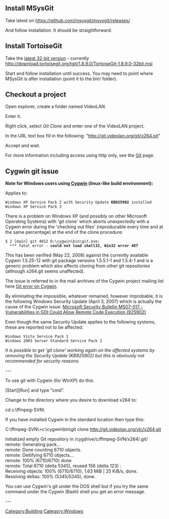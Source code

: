 == Install MSysGit ==
Take latest on https://github.com/msysgit/msysgit/releases/

And follow installation. It should be straightforward.

== Install TortoiseGit ==
Take the [http://download.tortoisegit.org/tgit/ latest 32-bit version] - currently http://download.tortoisegit.org/tgit/1.8.9.0/TortoiseGit-1.8.9.0-32bit.msi

Start and follow installation until success.
You may need to point where MSysGit is after installation (point it to the bin/ folder).

== Checkout a project ==
Open explorer, create a folder named VideoLAN.

Enter it.

Right click, select ''Git Clone'' and enter one of the VideoLAN project.

In the URL text box fill in the following: "http://git.videolan.org/git/x264.git"

Accept and wait.

For more information including access using http only, see the [[Git]] page.

== Cygwin git issue ==
'''Note for Windows users using [http://www.cygwin.com Cygwin] (linux-like build environment):'''

Applies to:

 Windows XP Service Pack 2 with Security Update '''KB925902''' installed
 Windows XP Service Pack 3

There is a problem on Windows XP (and possibly on other Microsoft Operating Systems) with 'git clone' which aborts unexpectedly with a Cygwin error during the 'checking out files' (reproducable every time and at the same percentage) at the end of the clone procedure:

 $ 2 [main] git 4012 D:\cygwin\bin\git.exe:
   *** fatal error - '''could not load shell32, Win32 error 487'''

This has been verified (May 22, 2008) against the currently available Cygwin 1.5.25-12 with git package versions 1.5.5.1-1 and 1.5.4-1 and is a generic problem which also affects cloning from other git repositories (although x264.git seems unaffected).

The issue is referred to in the mail archives of the Cygwin project mailing list here 
[http://sourceware.org/ml/cygwin/2007-07/msg00858.html Git error on Cygwin].

By eliminating the impossible, whatever remained, however improbable, it is the following Windows Security Update (April 3, 2007) which is actually the cause of the Cygwin issue: [http://www.microsoft.com/technet/security/bulletin/ms07-017.mspx Microsoft Security Bulletin MS07-017 - Vulnerabilities in GDI Could Allow Remote Code Execution (925902)]

Even though the same Security Update applies to the following systems, these are reported not to be affected:

 Windows Vista Service Pack 1
 Windows 2003 Server Standard Service Pack 2

''It is possible to get 'git clone' working again on the affected systems by removing the Security Update (KB925902) but this is obviously not recommended for security reasons.''

---

To use git with Cygwin (for WinXP) do this:

[Start][Run] and type "cmd".


Change to the directory where you desire to download x264 to:

cd c:\ffmpeg-SVN\


If you have installed Cygwin in the standard location then type this:

C:\ffmpeg-SVN\>c:\cygwin\bin\git clone http://git.videolan.org/vlc/x264.git

Initialized empty Git repository in /cygdrive/c/ffmpeg-SVN/x264/.git/<br>
remote: Generating pack...<br>
remote: Done counting 6710 objects.<br>
remote: Deltifying 6710 objects...<br>
remote:  100% (6710/6710) done<br>
remote: Total 6710 (delta 5345), reused 156 (delta 123)                :<br>
Receiving objects: 100% (6710/6710), 1.63 MiB | 25 KiB/s, done.<br>
Resolving deltas: 100% (5345/5345), done.<br>


You can use Cygwin's git under the DOS shell but if you try the same 
command under the Cygwin (Bash) shell you get an error message.

---


[[Category:Building]]
[[Category:Windows]]